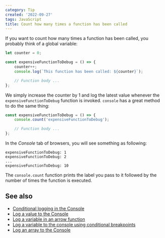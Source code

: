 ```yaml
---
category: Tip
created: '2022-09-27'
tags: JavaScript
title: Count how many times a function has been called
---
```


If you want to count how many times a function has been called, you probably think of a global variable:

```js
let counter = 0;

const expensiveFunctionToDebug = () => {
    counter++;
    console.log(`This function has been called: ${counter}`);

    // Function body ...
};
```

We simply increase the counter by 1 and log the latest value whenever the `expensiveFunctionToDebug` function is invoked. `console` has a great method to do the same thing:

```js
const expensiveFunctionToDebug = () => {
    console.count('expensiveFunctionToDebug');

    // Function body ...
};
```

In the _Console_ tab of browsers, you will see something as following:

```shell
expensiveFunctionToDebug: 1
expensiveFunctionToDebug: 2
...
expensiveFunctionToDebug: 10
```

The `console.count` function prints the label you pass to it followed by the number of times the function is executed.

## See also

-   [Conditional logging in the Console](https://phuoc.ng/collection/tips/conditional-logging-in-the-console/)
-   [Log a value to the Console](https://phuoc.ng/collection/tips/log-a-value-to-the-console/)
-   [Log a variable in an arrow function](https://phuoc.ng/collection/tips/log-a-variable-in-an-arrow-function/)
-   [Log a variable to the console using conditional breakpoints](https://phuoc.ng/collection/tips/log-a-variable-to-the-console-using-conditional-breakpoints/)
-   [Log an array to the Console](https://phuoc.ng/collection/tips/log-an-array-to-the-console/)

